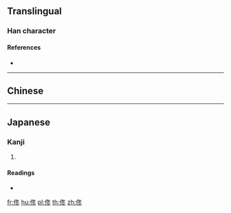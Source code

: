 ==Translingual==

===Han character===
{{Han char|rn=9|rad=人|as=07|sn=9|four=|canj=OHEH|ids=⿰亻⿱夂彡 <small>(G)</small>,⿰亻㣊 <small>(TJ)</small>}}

====References====
* {{Han ref|kx=0106.041|dkj=00716|dj=0225.060|hdz=10152.010|uh=4FE2|ud=20450}}

----

==Chinese==
{{zh-see|修|v}}

----

==Japanese==

===Kanji===
{{ja-kanji|grade=|rs=人07}}

# {{defn|lang=ja|sort=人07}}

====Readings====
* {{ja-readings|on=[[しゅう]] (shū)|kun=[[おさめる]] (osameru), [[おさまる]] (osamaru)}}

[[fr:俢]]
[[hu:俢]]
[[pl:俢]]
[[th:俢]]
[[zh:俢]]